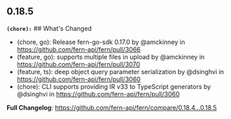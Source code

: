 ## 0.18.5
**`(chore):`** ## What's Changed
* (chore, go): Release fern-go-sdk 0.17.0 by @amckinney in https://github.com/fern-api/fern/pull/3066
* (feature, go): supports multiple files in upload by @amckinney in https://github.com/fern-api/fern/pull/3070
* (feature, ts): deep object query parameter serialization  by @dsinghvi in https://github.com/fern-api/fern/pull/3060
* (chore): CLI supports providing IR v33 to TypeScript generators  by @dsinghvi in https://github.com/fern-api/fern/pull/3060


**Full Changelog**: https://github.com/fern-api/fern/compare/0.18.4...0.18.5

